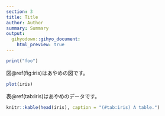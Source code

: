 ```yaml
---
section: 3
title: Title
author: Author
summary: Summary
output:
  gihyodown::gihyo_document:
    html_preview: true
---
```


```r
print("foo")
```

図\@ref(fig:iris)はあやめの図です。

```r
plot(iris)
```

表\@ref(tab:iris)はあやめのデータです。

```r
knitr::kable(head(iris), caption = "(#tab:iris) A table.")
```
